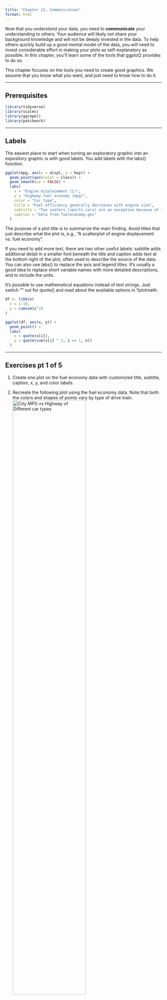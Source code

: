 ```yaml
---
title: "Chapter 11, Communication"
format: html
---
```


Now that you understand your data, you need to **communicate** your understanding to others. Your audience will likely not share your background knowledge and will not be deeply invested in the data. To help others quickly build up a good mental model of the data, you will need to invest considerable effort in making your plots as self-explanatory as possible. In this chapter, you’ll learn some of the tools that ggplot2 provides to do so.

This chapter focuses on the tools you need to create good graphics. We assume that you know what you want, and just need to know how to do it.

------------------------------------------------------------------------

## Prerequisites

```r
library(tidyverse)
library(scales)
library(ggrepel)
library(patchwork)
```

------------------------------------------------------------------------

## Labels

The easiest place to start when turning an exploratory graphic into an expository graphic is with good labels. You add labels with the labs() function.
```r
ggplot(mpg, aes(x = displ, y = hwy)) +
  geom_point(aes(color = class)) +
  geom_smooth(se = FALSE) +
  labs(
    x = "Engine displacement (L)",
    y = "Highway fuel economy (mpg)",
    color = "Car type",
    title = "Fuel efficiency generally decreases with engine size",
    subtitle = "Two seaters (sports cars) are an exception because of their light weight",
    caption = "Data from fueleconomy.gov"
  )
```

The purpose of a plot title is to summarize the main finding. Avoid titles that just describe what the plot is, e.g., “A scatterplot of engine displacement vs. fuel economy”.

If you need to add more text, there are two other useful labels: subtitle adds additional detail in a smaller font beneath the title and caption adds text at the bottom right of the plot, often used to describe the source of the data. You can also use labs() to replace the axis and legend titles. It’s usually a good idea to replace short variable names with more detailed descriptions, and to include the units.

It’s possible to use mathematical equations instead of text strings. Just switch "" out for quote() and read about the available options in ?plotmath:
```r
df <- tibble(
  x = 1:10,
  y = cumsum(x^2)
)

ggplot(df, aes(x, y)) +
  geom_point() +
  labs(
    x = quote(x[i]),
    y = quote(sum(x[i] ^ 2, i == 1, n))
  )
```

------------------------------------------------------------------------

## Exercises pt 1 of 5

1. Create one plot on the fuel economy data with customized title, subtitle, caption, x, y, and color labels.

2. Recreate the following plot using the fuel economy data. Note that both the colors and shapes of points vary by type of drive train.
![City MPG vs Highway of Different car types](Images/Ch11_Exercises_pt1_Q2.png){#fig-cars width=70% fig-alt="Scatterplot showing positive correlation between city miles per gallon vs highway miles per gallon, across 3 types of vehicles" fig-align="center" .border}

3. Take an exploratory graphic that you’ve created in the last month, and add informative titles to make it easier for others to understand.

------------------------------------------------------------------------

## Annotations

It is often useful to label individual observations or groups of observations. The first tool you have at your disposal is geom_text(). geom_text() is similar to geom_point(), but it has an additional aesthetic: label. This makes it possible to add textual labels to your plots.

There are two possible sources of labels. First, you might have a tibble that provides labels. In the following plot we pull out the cars with the highest engine size in each drive type and save their information as a new data frame called label_info.
```r
label_info <- mpg |>
  group_by(drv) |>
  arrange(desc(displ)) |>
  slice_head(n = 1) |>
  mutate(
    drive_type = case_when(
      drv == "f" ~ "front-wheel drive",
      drv == "r" ~ "rear-wheel drive",
      drv == "4" ~ "4-wheel drive"
    )
  ) |>
  select(displ, hwy, drv, drive_type)

label_info
```

Then, we use this new data frame to directly label the three groups to replace the legend with labels placed directly on the plot. Using the fontface and size arguments we can customize the look of the text labels. They’re larger than the rest of the text on the plot and bolded. (theme(legend.position = "none") turns all the legends off — we’ll talk about it more shortly.)
```r
ggplot(mpg, aes(x = displ, y = hwy, color = drv)) +
  geom_point(alpha = 0.3) +
  geom_smooth(se = FALSE) +
  geom_text(
    data = label_info, 
    aes(x = displ, y = hwy, label = drive_type),
    fontface = "bold", size = 5, hjust = "right", vjust = "bottom"
  ) +
  theme(legend.position = "none")
```

Note the use of hjust (horizontal justification) and vjust (vertical justification) to control the alignment of the label.

However the annotated plot we made above is hard to read because the labels overlap with each other, and with the points. We can use the geom_label_repel() function from the ggrepel package to address both of these issues. This useful package will automatically adjust labels so that they don’t overlap:
```r
ggplot(mpg, aes(x = displ, y = hwy, color = drv)) +
  geom_point(alpha = 0.3) +
  geom_smooth(se = FALSE) +
  geom_label_repel(
    data = label_info, 
    aes(x = displ, y = hwy, label = drive_type),
    fontface = "bold", size = 5, nudge_y = 2
  ) +
  theme(legend.position = "none")
```

You can also use the same idea to highlight certain points on a plot with geom_text_repel() from the ggrepel package. Note another handy technique used here: we added a second layer of large, hollow points to further highlight the labelled points.
```r
potential_outliers <- mpg |>
  filter(hwy > 40 | (hwy > 20 & displ > 5))
  
ggplot(mpg, aes(x = displ, y = hwy)) +
  geom_point() +
  geom_text_repel(data = potential_outliers, aes(label = model)) +
  geom_point(data = potential_outliers, color = "red") +
  geom_point(
    data = potential_outliers,
    color = "red", size = 3, shape = "circle open"
  )
```

Remember, in addition to geom_text() and geom_label(), you have many other geoms in ggplot2 available to help annotate your plot. A couple ideas:

- Use geom_hline() and geom_vline() to add reference lines. We often make them thick (linewidth = 2) and white (color = white), and draw them underneath the primary data layer.

- Use geom_rect() to draw a rectangle around points of interest. The boundaries of the rectangle are defined by aesthetics xmin, xmax, ymin, ymax.

- Use geom_segment() with the arrow argument to draw attention to a point with an arrow. Use aesthetics x and y to define the starting location, and xend and yend to define the end location.

Another handy function for adding annotations to plots is annotate(). As a rule of thumb, geoms are generally useful for highlighting a subset of the data while annotate() is useful for adding one or few annotation elements to a plot.

To demonstrate using annotate(), let’s create some text to add to our plot. The text is a bit long, so we’ll use stringr::str_wrap() to automatically add line breaks to it given the number of characters you want per line:
```r
trend_text <- "Larger engine sizes tend to have lower fuel economy." |>
  str_wrap(width = 30)
trend_text
```

Then, we add two layers of annotation: one with a label geom and the other with a segment geom. The x and y aesthetics in both define where the annotation should start, and the xend and yend aesthetics in the segment annotation define the end location of the segment. Note also that the segment is styled as an arrow.
```r
ggplot(mpg, aes(x = displ, y = hwy)) +
  geom_point() +
  annotate(
    geom = "label", x = 3.5, y = 38,
    label = trend_text,
    hjust = "left", color = "red"
  ) +
  annotate(
    geom = "segment",
    x = 3, y = 35, xend = 5, yend = 25, color = "red",
    arrow = arrow(type = "closed")
  )
```

------------------------------------------------------------------------

## Exercises pt 2 of 5

1. Use geom_text() with infinite positions to place text at the four corners of the plot.

2. Use annotate() to add a point geom in the middle of your last plot without having to create a tibble. Customize the shape, size, or color of the point.

3. How do labels with geom_text() interact with faceting? How can you add a label to a single facet? How can you put a different label in each facet? (Hint: Think about the dataset that is being passed to geom_text().)

4. What arguments to geom_label() control the appearance of the background box?

5. What are the four arguments to arrow()? How do they work? Create a series of plots that demonstrate the most important options.

------------------------------------------------------------------------

## Default Scales

Normally, ggplot2 automatically adds scales for you. For example, when you type:
```r
ggplot(mpg, aes(x = displ, y = hwy)) +
  geom_point(aes(color = class))
```

ggplot2 automatically adds default scales behind the scenes:
```r
ggplot(mpg, aes(x = displ, y = hwy)) +
  geom_point(aes(color = class)) +
  scale_x_continuous() +
  scale_y_continuous() +
  scale_color_discrete()
```

Note the naming scheme for scales: scale_ followed by the name of the aesthetic, then _, then the name of the scale. The default scales are named according to the type of variable they align with: continuous, discrete, datetime, or date. scale_x_continuous() puts the numeric values from displ on a continuous number line on the x-axis, scale_color_discrete() chooses colors for each of the class of car, etc. There are lots of non-default scales which you’ll learn about below.

The default scales have been carefully chosen to do a good job for a wide range of inputs. Nevertheless, you might want to override the defaults for two reasons:

- You might want to tweak some of the parameters of the default scale. This allows you to do things like *change the breaks on the axes*, or the key labels on the legend.

- You might want to replace the scale altogether, and *use a completely different algorithm*. Often you can do better than the default because you know more about the data.

------------------------------------------------------------------------

## Axis Ticks and Legend Keys

There are two primary arguments that affect the appearance of the **ticks** on the axes and the **keys** on the legend: breaks and labels. **Breaks** controls the position of the ticks, or the values associated with the keys. Labels controls the text label associated with each tick/key. The most common use of breaks is to override the default choice:
```r
ggplot(mpg, aes(x = displ, y = hwy, color = drv)) +
  geom_point() +
  scale_y_continuous(breaks = seq(15, 40, by = 5)) 
```

You can use labels in the same way (a character vector the same length as breaks), but you can also set it to NULL to suppress the labels altogether. This can be useful for maps, or for publishing plots where you can’t share the absolute numbers. You can also use breaks and labels to control the appearance of legends. For discrete scales for categorical variables, labels can be a named list of the existing level names and the desired labels for them.
```r
ggplot(mpg, aes(x = displ, y = hwy, color = drv)) +
  geom_point() +
  scale_x_continuous(labels = NULL) +
  scale_y_continuous(labels = NULL) +
  scale_color_discrete(labels = c("4" = "4-wheel", "f" = "front", "r" = "rear"))
```

The labels argument coupled with labelling functions from the scales package is also useful for formatting numbers as currency, percent, etc. The plot on the *left* shows default labelling with label_dollar(), which adds a dollar sign as well as a thousand separator comma. The plot on the *right* adds further customization by dividing dollar values by 1,000 and adding a suffix “K” (for “thousands”) as well as adding custom breaks. Note that breaks is in the original scale of the data.
```r
ggplot(diamonds, aes(x = price, y = cut)) +
  geom_boxplot(alpha = 0.05) +
  scale_x_continuous(labels = label_dollar())

ggplot(diamonds, aes(x = price, y = cut)) +
  geom_boxplot(alpha = 0.05) +
  scale_x_continuous(
    labels = label_dollar(scale = 1/1000, suffix = "K"), 
    breaks = seq(1000, 19000, by = 6000)
  )
```

Another handy label function is label_percent():
```r
ggplot(diamonds, aes(x = cut, fill = clarity)) +
  geom_bar(position = "fill") +
  scale_y_continuous(name = "Percentage", labels = label_percent())
```

Another use of breaks is when you have relatively few data points and want to highlight exactly where the observations occur. For example, take this plot that shows when each US president started and ended their term.
```r
presidential |>
  mutate(id = 33 + row_number()) |>
  ggplot(aes(x = start, y = id)) +
  geom_point() +
  geom_segment(aes(xend = end, yend = id)) +
  scale_x_date(name = NULL, breaks = presidential$start, date_labels = "'%y")
```

Note that for the breaks argument we pulled out the start variable as a vector with presidential$start because we can’t do an aesthetic mapping for this argument. Also note that the specification of breaks and labels for date and datetime scales is a little different:

- date_labels takes a format specification, in the same form as parse_datetime().

- date_breaks (not shown here), takes a string like “2 days” or “1 month”.

------------------------------------------------------------------------

## Legend Layout

To control the overall *position* of the legend, you need to use a theme() setting. We’ll come back to *themes* at the end of the chapter, but in brief, they control the non-data parts of the plot. The theme setting legend.position controls where the legend is drawn:
```r
base <- ggplot(mpg, aes(x = displ, y = hwy)) +
  geom_point(aes(color = class))

base + theme(legend.position = "right") # the default
base + theme(legend.position = "left")
base + 
  theme(legend.position = "top") +
  guides(color = guide_legend(nrow = 3))
base + 
  theme(legend.position = "bottom") +
  guides(color = guide_legend(nrow = 3))
```

If your plot is short and wide, place the legend at the top or bottom, and if it’s tall and narrow, place the legend at the left or right. You can also use legend.position = "none" to suppress the display of the legend altogether.

To control the display of individual legends, use guides() along with guide_legend() or guide_colorbar(). The following example shows two important settings: controlling the number of rows the legend uses with nrow, and overriding one of the aesthetics to make the points bigger. This is particularly useful if you have used a low alpha to display many points on a plot.
```r
ggplot(mpg, aes(x = displ, y = hwy)) +
  geom_point(aes(color = class)) +
  geom_smooth(se = FALSE) +
  theme(legend.position = "bottom") +
  guides(color = guide_legend(nrow = 2, override.aes = list(size = 4)))
```

------------------------------------------------------------------------

## Replacing a Scale

There are two types of scales you’re mostly likely to want to switch out: continuous position scales and color scales.

It’s very useful to plot transformations of your variable. For example, it’s easier to see the precise relationship between carat and price if we log transform them:
```r
ggplot(diamonds, aes(x = carat, y = price)) +
  geom_bin2d()

ggplot(diamonds, aes(x = log10(carat), y = log10(price))) +
  geom_bin2d()
```

However, the disadvantage of this transformation is that the axes are now labelled with the transformed values, making it hard to interpret the plot. Instead of doing the transformation in the aesthetic mapping, we can instead do it with the scale.
```r
ggplot(diamonds, aes(x = carat, y = price)) +
  geom_bin2d() + 
  scale_x_log10() + 
  scale_y_log10()
```

Another scale that is frequently customized is color. The default categorical scale picks colors that are evenly spaced around the color wheel. Useful alternatives are the ColorBrewer scales which have been hand tuned to work better for people with common types of color blindness.
```r
ggplot(mpg, aes(x = displ, y = hwy)) +
  geom_point(aes(color = drv))

ggplot(mpg, aes(x = displ, y = hwy)) +
  geom_point(aes(color = drv)) +
  scale_color_brewer(palette = "Set1")
```

Don’t forget simpler techniques for improving accessibility. If there are just a few colors, you can add a redundant shape mapping. This will also help ensure your plot is interpretable in black and white.
```r
ggplot(mpg, aes(x = displ, y = hwy)) +
  geom_point(aes(color = drv, shape = drv)) +
  scale_color_brewer(palette = "Set1")
```

When you have a predefined mapping between values and colors, use scale_color_manual(). For example, if we map presidential party to color, we want to use the standard mapping of red for Republicans and blue for Democrats. One approach for assigning these colors is using hex color codes:
```r
presidential |>
  mutate(id = 33 + row_number()) |>
  ggplot(aes(x = start, y = id, color = party)) +
  geom_point() +
  geom_segment(aes(xend = end, yend = id)) +
  scale_color_manual(values = c(Republican = "#E81B23", Democratic = "#00AEF3"))
```

For continuous color, you can use the built-in scale_color_gradient() or scale_fill_gradient(). If you have a diverging scale, you can use scale_color_gradient2(). That allows you to give, for example, positive and negative values different colors. That’s sometimes also useful if you want to distinguish points *above or below the mean*.

Another option is to use the viridis color scales. The designers, Nathaniel Smith and Stéfan van der Walt, carefully tailored continuous color schemes that are perceptible to people with various forms of color blindness as well as perceptually uniform in both color and black and white. These scales are available as **continuous (c)**, **discrete (d)**, and **binned (b)** palettes in ggplot2.
```r
df <- tibble(
  x = rnorm(10000),
  y = rnorm(10000)
)

ggplot(df, aes(x, y)) +
  geom_hex() +
  coord_fixed() +
  labs(title = "Default, continuous", x = NULL, y = NULL)

ggplot(df, aes(x, y)) +
  geom_hex() +
  coord_fixed() +
  scale_fill_viridis_c() +
  labs(title = "Viridis, continuous", x = NULL, y = NULL)

ggplot(df, aes(x, y)) +
  geom_hex() +
  coord_fixed() +
  scale_fill_viridis_b() +
  labs(title = "Viridis, binned", x = NULL, y = NULL)
```

------------------------------------------------------------------------

## Zooming

There are three ways to control the plot limits:

1. Adjusting what data are plotted.
2. Setting the limits in each scale.
3. Setting xlim and ylim in coord_cartesian().

We’ll demonstrate these options in a series of plots. The plot on the left shows the relationship between engine size and fuel efficiency, colored by type of drive train. The plot on the right shows the same variables, but subsets the data that are plotted.
```r
ggplot(mpg, aes(x = displ, y = hwy)) +
  geom_point(aes(color = drv)) +
  geom_smooth()

mpg |>
  filter(displ >= 5 & displ <= 6 & hwy >= 10 & hwy <= 25) |>
  ggplot(aes(x = displ, y = hwy)) +
  geom_point(aes(color = drv)) +
  geom_smooth()
```

Let’s compare these to the two plots below where the plot on the left sets the limits on individual scales and the plot on the right sets them in coord_cartesian(). We can see that reducing the limits is *equivalent* to subsetting the data. Therefore, to zoom in on a region of the plot, it’s generally best to use coord_cartesian().
```r
ggplot(mpg, aes(x = displ, y = hwy)) +
  geom_point(aes(color = drv)) +
  geom_smooth() +
  scale_x_continuous(limits = c(5, 6)) +
  scale_y_continuous(limits = c(10, 25))

ggplot(mpg, aes(x = displ, y = hwy)) +
  geom_point(aes(color = drv)) +
  geom_smooth() +
  coord_cartesian(xlim = c(5, 6), ylim = c(10, 25))
```

Setting the limits on individual scales is generally more useful if you want to expand the limits, e.g., to match scales across different plots. For example, if we extract two classes of cars and plot them separately, it’s difficult to compare the plots because all three scales (the x-axis, the y-axis, and the color aesthetic) have different ranges.
```r
suv <- mpg |> filter(class == "suv")
compact <- mpg |> filter(class == "compact")

ggplot(suv, aes(x = displ, y = hwy, color = drv)) +
  geom_point()

ggplot(compact, aes(x = displ, y = hwy, color = drv)) +
  geom_point()
```

One way to overcome this problem is to *share scales* across multiple plots, training the scales with the limits of the full data.
```r
x_scale <- scale_x_continuous(limits = range(mpg$displ))
y_scale <- scale_y_continuous(limits = range(mpg$hwy))
col_scale <- scale_color_discrete(limits = unique(mpg$drv))

ggplot(suv, aes(x = displ, y = hwy, color = drv)) +
  geom_point() +
  x_scale +
  y_scale +
  col_scale

ggplot(compact, aes(x = displ, y = hwy, color = drv)) +
  geom_point() +
  x_scale +
  y_scale +
  col_scale
```

------------------------------------------------------------------------

## Exercises pt 3 of 5

1. Why doesn’t the following code override the default scale?
```r
df <- tibble(
  x = rnorm(10000),
  y = rnorm(10000)
)

ggplot(df, aes(x, y)) +
  geom_hex() +
  scale_color_gradient(low = "white", high = "red") +
  coord_fixed()
```

2. What is the first argument to every scale? How does it compare to labs()?

3. Change the display of the presidential terms by:
  a. Combining the two variants that customize colors and x axis breaks.
  b. Improving the display of the y axis.
  c. Labelling each term with the name of the president.
  d. Adding informative plot labels.
  e. Placing breaks every 4 years (this is trickier than it seems!).

4. First, create the following plot. Then, modify the code using override.aes to make the legend easier to see.
```r
ggplot(diamonds, aes(x = carat, y = price)) +
  geom_point(aes(color = cut), alpha = 1/20)
```

------------------------------------------------------------------------

## Themes

You can customize the non-data elements of your plot with a theme:
```r
ggplot(mpg, aes(x = displ, y = hwy)) +
  geom_point(aes(color = class)) +
  geom_smooth(se = FALSE) +
  theme_bw()
```

Many more are included in add-on packages like ggthemes (https://jrnold.github.io/ggthemes), by Jeffrey Arnold. You can also **create your own themes**, if you are trying to match a particular corporate or journal style.

There are many other aspects of the legend that can be customized with theme(). For example, in the plot below we change the direction of the legend as well as put a black border around it. Note that customization of the legend box and plot title elements of the theme are done with element_*() functions. These functions specify the styling of non-data components, e.g., the title text is bolded in the face argument of element_text() and the legend border color is defined in the color argument of element_rect(). The theme elements that control the position of the title and the caption are plot.title.position and plot.caption.position, respectively. In the following plot these are set to "plot" to indicate these elements are aligned to the entire plot area, instead of the plot panel (the default). A few other helpful theme() components are used to change the placement for format of the title and caption text.
```r
ggplot(mpg, aes(x = displ, y = hwy, color = drv)) +
  geom_point() +
  labs(
    title = "Larger engine sizes tend to have lower fuel economy",
    caption = "Source: https://fueleconomy.gov."
  ) +
  theme(
    legend.position = c(0.6, 0.7),
    legend.direction = "horizontal",
    legend.box.background = element_rect(color = "black"),
    plot.title = element_text(face = "bold"),
    plot.title.position = "plot",
    plot.caption.position = "plot",
    plot.caption = element_text(hjust = 0)
  )
```

------------------------------------------------------------------------

## Exercises pt 4 of 5

1. Pick a theme offered by the ggthemes package and apply it to the last plot you made.

2. Make the axis labels of your plot blue and bolded.

------------------------------------------------------------------------

## Layout

What if you have multiple plots you want to lay out in a certain way? The patchwork package allows you to combine separate plots into the same graphic. We loaded this package earlier in the chapter.

To place two plots next to each other, you can simply add them to each other. Note that you first need to create the plots and save them as objects (in the following example they’re called p1 and p2). Then, you place them next to each other with +.
```r
p1 <- ggplot(mpg, aes(x = displ, y = hwy)) + 
  geom_point() + 
  labs(title = "Plot 1")
p2 <- ggplot(mpg, aes(x = drv, y = hwy)) + 
  geom_boxplot() + 
  labs(title = "Plot 2")
p1 + p2
```

You can also create complex plot layouts with patchwork. In the following, | places the p1 and p3 next to each other and / moves p2 to the next line.
```r
p3 <- ggplot(mpg, aes(x = cty, y = hwy)) + 
  geom_point() + 
  labs(title = "Plot 3")
(p1 | p3) / p2
```

Additionally, patchwork allows you to collect legends from multiple plots into one common legend, customize the placement of the legend as well as dimensions of the plots, and add a common title, subtitle, caption, etc. to your plots.

Below we create 5 plots. We have turned off the legends on the box plots and the scatterplot and collected the legends for the density plots at the top of the plot with & theme(legend.position = "top"). Note the use of the & operator here instead of the usual +. This is because we’re modifying the theme for the patchwork plot as opposed to the individual ggplots. The legend is placed on top, inside the guide_area(). Finally, we have also customized the heights of the various components of our patchwork – the guide has a height of 1, the box plots 3, density plots 2, and the faceted scatterplot 4. Patchwork divides up the area you have allotted for your plot using this scale and places the components accordingly.
```r
p1 <- ggplot(mpg, aes(x = drv, y = cty, color = drv)) + 
  geom_boxplot(show.legend = FALSE) + 
  labs(title = "Plot 1")

p2 <- ggplot(mpg, aes(x = drv, y = hwy, color = drv)) + 
  geom_boxplot(show.legend = FALSE) + 
  labs(title = "Plot 2")

p3 <- ggplot(mpg, aes(x = cty, color = drv, fill = drv)) + 
  geom_density(alpha = 0.5) + 
  labs(title = "Plot 3")

p4 <- ggplot(mpg, aes(x = hwy, color = drv, fill = drv)) + 
  geom_density(alpha = 0.5) + 
  labs(title = "Plot 4")

p5 <- ggplot(mpg, aes(x = cty, y = hwy, color = drv)) + 
  geom_point(show.legend = FALSE) + 
  facet_wrap(~drv) +
  labs(title = "Plot 5")

(guide_area() / (p1 + p2) / (p3 + p4) / p5) +
  plot_annotation(
    title = "City and highway mileage for cars with different drive trains",
    caption = "Source: https://fueleconomy.gov."
  ) +
  plot_layout(
    guides = "collect",
    heights = c(1, 3, 2, 4)
    ) &
  theme(legend.position = "top")
```

------------------------------------------------------------------------

## Exercises pt 5 of 5

1. What happens if you omit the parentheses in the following plot layout. Can you explain why this happens?
```r
p1 <- ggplot(mpg, aes(x = displ, y = hwy)) + 
  geom_point() + 
  labs(title = "Plot 1")
p2 <- ggplot(mpg, aes(x = drv, y = hwy)) + 
  geom_boxplot() + 
  labs(title = "Plot 2")
p3 <- ggplot(mpg, aes(x = cty, y = hwy)) + 
  geom_point() + 
  labs(title = "Plot 3")

(p1 | p2) / p3
```

2. Using the three plots from the previous exercise, recreate the following patchwork.
![Chapter 11 Exercise pt 5 #2: Three plots of mpg dataset](Images/Ch11_Exercise_pt5_Q2.png){#fig-cars width=55% fig-alt="Three plots, 2 scatterplots, 1 with negative correlation between car type and fuel efficiency, 1 with positive correlation between city and highway fuel efficiency. Finally, 1 last boxplot shows 3 types of vehicles' fuel efficiency." fig-align="center" .border}

For the next 8 chapters (12-19) you’ll learn about the most important types of variables that you’ll encounter inside a data frame and learn the tools you can use to work with them.